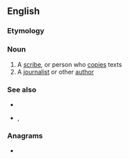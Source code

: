 {{also|Penman}}

==English==

===Etymology===
{{suffix|en|pen|man}}

===Noun===
{{en-noun|penmen}}

# A [[scribe]], or person who [[copy|copies]] texts
# A [[journalist]] or other [[author]]

===See also===
* {{l|en|penmanship}}
* {{l|en|penwoman}}, {{l|en|penwomanship}}

===Anagrams===
* {{l|en|pan men}}